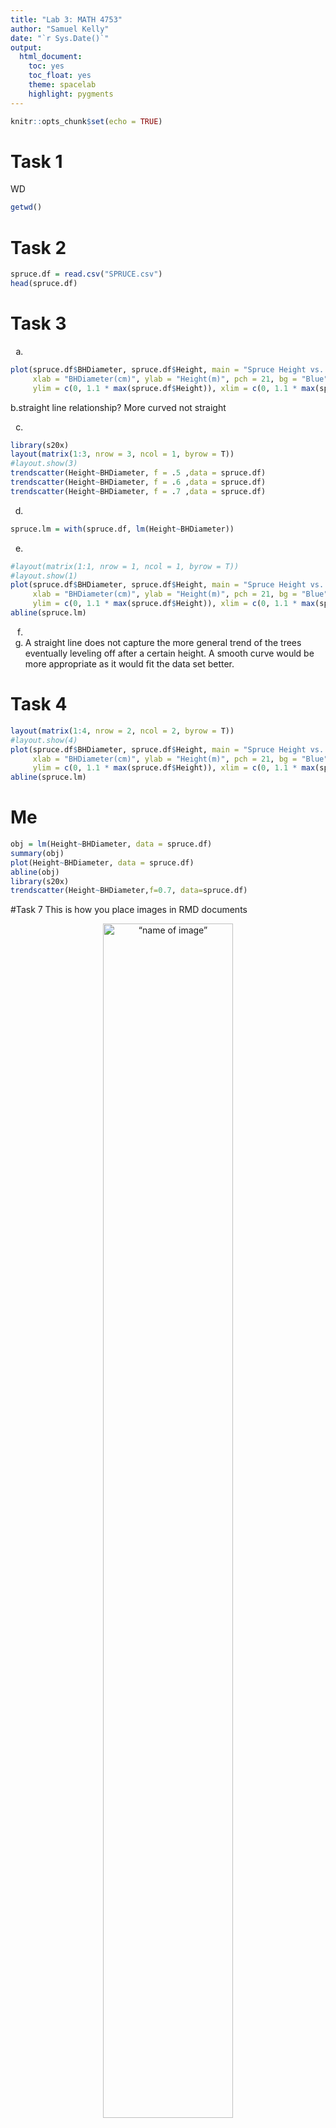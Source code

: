 ```yaml
---
title: "Lab 3: MATH 4753"
author: "Samuel Kelly"
date: "`r Sys.Date()`"
output: 
  html_document:
    toc: yes
    toc_float: yes
    theme: spacelab
    highlight: pygments
---
```


```r
knitr::opts_chunk$set(echo = TRUE)
```

# Task 1

WD

```r
getwd()
```

# Task 2

```r
spruce.df = read.csv("SPRUCE.csv")
head(spruce.df)
```

# Task 3
  a.
```r
plot(spruce.df$BHDiameter, spruce.df$Height, main = "Spruce Height vs. BHDiameter",
     xlab = "BHDiameter(cm)", ylab = "Height(m)", pch = 21, bg = "Blue", cex = 1.2,
     ylim = c(0, 1.1 * max(spruce.df$Height)), xlim = c(0, 1.1 * max(spruce.df$BHDiameter)))

```

  b.straight line relationship? More curved not straight

  c.
```r
library(s20x)
layout(matrix(1:3, nrow = 3, ncol = 1, byrow = T))
#layout.show(3)
trendscatter(Height~BHDiameter, f = .5 ,data = spruce.df)
trendscatter(Height~BHDiameter, f = .6 ,data = spruce.df)
trendscatter(Height~BHDiameter, f = .7 ,data = spruce.df)
```
  
  d.
```r
spruce.lm = with(spruce.df, lm(Height~BHDiameter))
```
 
  e.
```r
#layout(matrix(1:1, nrow = 1, ncol = 1, byrow = T))
#layout.show(1)
plot(spruce.df$BHDiameter, spruce.df$Height, main = "Spruce Height vs. BHDiameter",
     xlab = "BHDiameter(cm)", ylab = "Height(m)", pch = 21, bg = "Blue", cex = 1.2,
     ylim = c(0, 1.1 * max(spruce.df$Height)), xlim = c(0, 1.1 * max(spruce.df$BHDiameter)))
abline(spruce.lm)
```
  
  f.
  g. A straight line does not capture the more general trend of the trees eventually leveling off after a certain height. A smooth curve would be more appropriate as it would fit the data set better.

# Task 4
```r
layout(matrix(1:4, nrow = 2, ncol = 2, byrow = T))
#layout.show(4)
plot(spruce.df$BHDiameter, spruce.df$Height, main = "Spruce Height vs. BHDiameter",
     xlab = "BHDiameter(cm)", ylab = "Height(m)", pch = 21, bg = "Blue", cex = 1.2,
     ylim = c(0, 1.1 * max(spruce.df$Height)), xlim = c(0, 1.1 * max(spruce.df$BHDiameter)))
abline(spruce.lm)
```
# Me

```r
obj = lm(Height~BHDiameter, data = spruce.df)
summary(obj)
plot(Height~BHDiameter, data = spruce.df)
abline(obj)
library(s20x)
trendscatter(Height~BHDiameter,f=0.7, data=spruce.df)
```



#Task 7
This is how you place images in RMD documents

<center>
!["name of image"](gheat.png){ width=70% }
</center>


